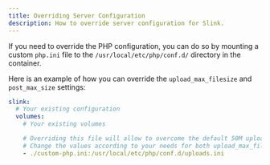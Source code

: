 ```yaml
---
title: Overriding Server Configuration
description: How to override server configuration for Slink.
---
```


If you need to override the PHP configuration, you can do so by mounting a custom `php.ini` file to the `/usr/local/etc/php/conf.d/` directory in the container.

Here is an example of how you can override the `upload_max_filesize` and `post_max_size` settings:

```yaml
slink:
  # Your existing configuration
  volumes:
    # Your existing volumes

    # Overriding this file will allow to overcome the default 50M upload limit
    # Change the values according to your needs for both upload_max_filesize and post_max_size
    - ./custom-php.ini:/usr/local/etc/php/conf.d/uploads.ini
```
